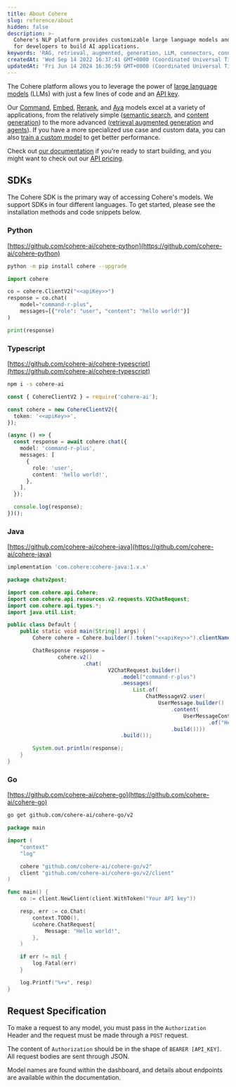 ```yaml
---
title: About Cohere
slug: reference/about
hidden: false
description: >-
  Cohere's NLP platform provides customizable large language models and tools
  for developers to build AI applications.
keywords: 'RAG, retrieval, augmented, generation, LLM, connectors, connector, langchain'
createdAt: 'Wed Sep 14 2022 16:37:41 GMT+0000 (Coordinated Universal Time)'
updatedAt: 'Fri Jun 14 2024 16:36:59 GMT+0000 (Coordinated Universal Time)'
---
```


The Cohere platform allows you to leverage the power of [large language models](https://docs.cohere.com/v1/docs/introduction-to-large-language-models) (LLMs) with just a few lines of code and an [API key](https://dashboard.cohere.com/api-keys?_gl=1*14v2pj5*_gcl_au*NTczMTgyMTIzLjE3MzQ1NTY2OTA.*_ga*MTAxNTg1NTM1MS4xNjk1MjMwODQw*_ga_CRGS116RZS*MTczNjI3NzU2NS4xOS4xLjE3MzYyODExMTkuNDkuMC4w).

Our [Command](https://docs.cohere.com/v1/docs/command-r7b), [Embed](https://docs.cohere.com/v1/docs/cohere-embed), [Rerank](https://docs.cohere.com/v1/docs/rerank-2), and [Aya](https://docs.cohere.com/v1/docs/aya) models excel at a variety of applications, from the relatively simple ([semantic search](https://docs.cohere.com/v1/docs/semantic-search-embed), and [content generation](https://docs.cohere.com/v1/docs/introduction-to-text-generation-at-cohere)) to the more advanced ([retrieval augmented generation](https://docs.cohere.com/v1/docs/retrieval-augmented-generation-rag) and [agents](https://docs.cohere.com/v1/docs/multi-step-tool-use)). If you have a more specialized use case and custom data, you can also [train a custom model](https://docs.cohere.com/v1/docs/fine-tuning) to get better performance.

Check out [our documentation](https://docs.cohere.com/v1/docs/the-cohere-platform) if you're ready to start building, and you might want to check out our [API pricing](https://docs.cohere.com/v1/docs/rate-limits).

## SDKs

The Cohere SDK is the primary way of accessing Cohere's models. We support SDKs in four different languages. To get started, please see the installation methods and code snippets below.

### Python

[https://github.com/cohere-ai/cohere-python](https://github.com/cohere-ai/cohere-python)

```bash
python -m pip install cohere --upgrade
```

```python 
import cohere

co = cohere.ClientV2("<<apiKey>>")
response = co.chat(
    model="command-r-plus", 
    messages=[{"role": "user", "content": "hello world!"}]
)

print(response)
```

### Typescript

[https://github.com/cohere-ai/cohere-typescript](https://github.com/cohere-ai/cohere-typescript)

```bash
npm i -s cohere-ai
```

```typescript
const { CohereClientV2 } = require('cohere-ai');

const cohere = new CohereClientV2({
  token: '<<apiKey>>',
});

(async () => {
  const response = await cohere.chat({
    model: 'command-r-plus',
    messages: [
      {
        role: 'user',
        content: 'hello world!',
      },
    ],
  });

  console.log(response);
})();
```

### Java

[https://github.com/cohere-ai/cohere-java](https://github.com/cohere-ai/cohere-java)

```gradle
implementation 'com.cohere:cohere-java:1.x.x'
```

```java
package chatv2post;

import com.cohere.api.Cohere;
import com.cohere.api.resources.v2.requests.V2ChatRequest;
import com.cohere.api.types.*;
import java.util.List;

public class Default {
    public static void main(String[] args) {
        Cohere cohere = Cohere.builder().token("<<apiKey>>").clientName("snippet").build();

        ChatResponse response =
                cohere.v2()
                        .chat(
                                V2ChatRequest.builder()
                                    .model("command-r-plus")
                                    .messages(
                                        List.of(
                                            ChatMessageV2.user(
                                                UserMessage.builder()
                                                    .content(
                                                        UserMessageContent
                                                                .of("Hello world!"))
                                                    .build())))
                                    .build());

        System.out.println(response);
    }
}
```

### Go

[https://github.com/cohere-ai/cohere-go](https://github.com/cohere-ai/cohere-go)

```bash
go get github.com/cohere-ai/cohere-go/v2
```

```go 
package main

import (
	"context"
	"log"

	cohere "github.com/cohere-ai/cohere-go/v2"
	client "github.com/cohere-ai/cohere-go/v2/client"
)

func main() {
	co := client.NewClient(client.WithToken("Your API key"))

	resp, err := co.Chat(
		context.TODO(),
		&cohere.ChatRequest{
			Message: "Hello world!",
		},
	)

	if err != nil {
		log.Fatal(err)
	}

	log.Printf("%+v", resp)
}

```

## Request Specification

To make a request to any model, you must pass in the `Authorization` Header and the request must be made through a `POST` request.

The content of `Authorization` should be in the shape of `BEARER [API_KEY]`. All request bodies are sent through JSON.

Model names are found within the dashboard, and details about endpoints are available within the documentation.
